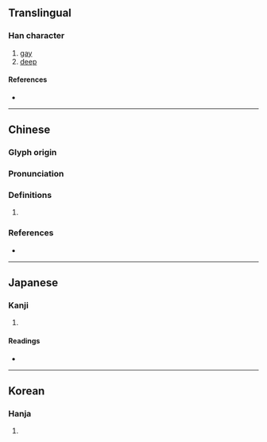 {{character info/new}}
==Translingual==

===Han character===
{{Han char|rn=85|rad=水|as=12|sn=15|four=35127|canj=ELX|ids=⿰氵肅}}

# [[gay]]
# [[deep]]

====References====
* {{Han ref|kx=0649.080|dkj=18239|dj=1059.030|hdz=31764.150|uh=6F5A|ud=28506|bh=E646|bd=58950}}

----

==Chinese==
{{zh-forms|s=㴋}}

===Glyph origin===
{{Han etym}}

===Pronunciation===
{{zh-pron
|m=sù,xiāo
|c=siu1
|mc=y
|oc=y
|cat=a
}}

===Definitions===
{{zh-hanzi}}

# {{rfdef|zh}}

===References===
* {{R:twedu|B02273}}

----

==Japanese==

===Kanji===
{{ja-kanji|grade=|rs=水12}}

# {{defn|lang=ja|sort=水12}}

====Readings====
* {{ja-readings|on=[[しゅく]] (shuku), [[しょう]] (shō), [[しゅう]] (shū)|kun=[[きよい]] (kiyoi)}}

----

==Korean==

===Hanja===
{{ko-hanja|hangeul=숙|eumhun=|rv=suk|mr=su|y=swu}}

# {{defn|lang=ko|sort=水12}}